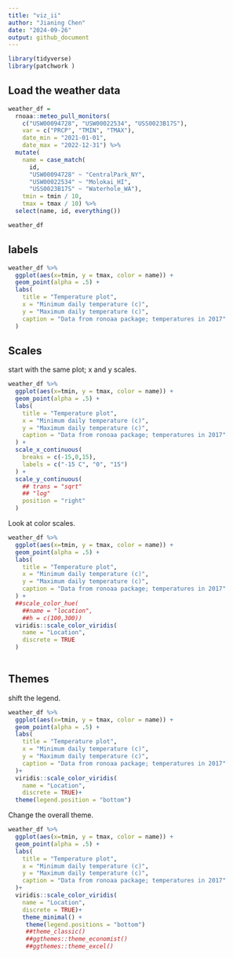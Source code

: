 ```yaml
---
title: "viz_ii"
author: "Jianing Chen"
date: "2024-09-26"
output: github_document
---
```


```r
library(tidyverse)
library(patchwork )
```

## Load the weather data

```r
weather_df = 
  rnoaa::meteo_pull_monitors(
    c("USW00094728", "USW00022534", "USS0023B17S"),
    var = c("PRCP", "TMIN", "TMAX"), 
    date_min = "2021-01-01",
    date_max = "2022-12-31") %>%
  mutate(
    name = case_match(
      id, 
      "USW00094728" ~ "CentralPark_NY", 
      "USW00022534" ~ "Molokai_HI",
      "USS0023B17S" ~ "Waterhole_WA"),
    tmin = tmin / 10,
    tmax = tmax / 10) %>%
  select(name, id, everything())

weather_df
```

## labels

```r
weather_df %>%
  ggplot(aes(x=tmin, y = tmax, color = name)) +
  geom_point(alpha = .5) +
  labs(
    title = "Temperature plot",
    x = "Minimum daily temperature (c)",
    y = "Maximum daily temperature (c)",
    caption = "Data from ronoaa package; temperatures in 2017"
  )
```
## Scales

start with the same plot; x and y scales.

```r
weather_df %>%
  ggplot(aes(x=tmin, y = tmax, color = name)) +
  geom_point(alpha = .5) +
  labs(
    title = "Temperature plot",
    x = "Minimum daily temperature (c)",
    y = "Maximum daily temperature (c)",
    caption = "Data from ronoaa package; temperatures in 2017"
  ) +
  scale_x_continuous(
    breaks = c(-15,0,15),
    labels = c("-15 C", "0", "15")
  ) +
  scale_y_continuous(
    ## trans = "sqrt"
    ## "log"
    position = "right"
  )

```
Look at color scales.

```r
weather_df %>%
  ggplot(aes(x=tmin, y = tmax, color = name)) +
  geom_point(alpha = .5) +
  labs(
    title = "Temperature plot",
    x = "Minimum daily temperature (c)",
    y = "Maximum daily temperature (c)",
    caption = "Data from ronoaa package; temperatures in 2017"
  ) +
  ##scale_color_hue(
    ##name = "location", 
    ##h = c(100,300))
  viridis::scale_color_viridis(
    name = "Location",
    discrete = TRUE
  )
  
```
## Themes

shift the legend.

```r
weather_df %>%
  ggplot(aes(x=tmin, y = tmax, color = name)) +
  geom_point(alpha = .5) +
  labs(
    title = "Temperature plot",
    x = "Minimum daily temperature (c)",
    y = "Maximum daily temperature (c)",
    caption = "Data from ronoaa package; temperatures in 2017"
  )+
  viridis::scale_color_viridis(
    name = "Location",
    discrete = TRUE)+
  theme(legend.position = "bottom")

```

Change the overall theme.

```r
weather_df %>%
  ggplot(aes(x=tmin, y = tmax, color = name)) +
  geom_point(alpha = .5) +
  labs(
    title = "Temperature plot",
    x = "Minimum daily temperature (c)",
    y = "Maximum daily temperature (c)",
    caption = "Data from ronoaa package; temperatures in 2017"
  )+
  viridis::scale_color_viridis(
    name = "Location",
    discrete = TRUE)+
    theme_minimal() +
     theme(legend.positions = "bottom")
     ##theme_classic()
     ##ggthemes::theme_economist()
     ##ggthemes::theme_excel()
```






